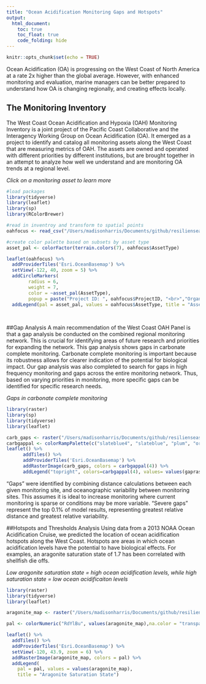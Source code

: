 ```yaml
---
title: "Ocean Acidification Monitoring Gaps and Hotspots"
output: 
  html_document:
    toc: true
    toc_float: true
    code_folding: hide
---
```


```r
knitr::opts_chunk$set(echo = TRUE)
```

Ocean Acidification (OA) is progressing on the West Coast of North America at a rate 2x higher than the global average. However, with enhanced monitoring and evaluation, marine managers can be better prepared to understand how OA is changing regionally, and creating effects locally.

## The Monitoring Inventory
The West Coast Ocean Acidification and Hypoxia (OAH) Monitoring Inventory is a joint project of the Pacific Coast Collaborative and the Interagency Working Group on Ocean Acidification (OA). It emerged as a project to identify and catalog all monitoring assets along the West Coast that are measuring metrics of OAH. The assets are owned and operated with different priorities by different institutions, but are brought together in an attempt to analyze how well we understand and are monitoring OA trends at a regional level.

*Click on a monitoring asset to learn more*
```r
#load packages
library(tidyverse)
library(leaflet)
library(sp)
library(RColorBrewer)

#read in inventroy and transform to spatial points
oahfocus <- read_csv("/Users/madisonharris/Documents/github/resilienseas.github.io/website_visuals/oahfocus_copy.csv")

#create color palette based on subsets by asset type
asset_pal <- colorFactor(terrain.colors(7), oahfocus$AssetType)

leaflet(oahfocus) %>%
  addProviderTiles('Esri.OceanBasemap') %>% 
  setView(-122, 40, zoom = 5) %>% 
  addCircleMarkers(
        radius = 6, 
        weight = 7,
        color = ~asset_pal(AssetType), 
        popup = paste("Project ID: ", oahfocus$ProjectID, "<br>","Organization: ", oahfocus$Orgnztion, "<br>"), stroke=FALSE, fillOpacity = 0.5) %>% 
  addLegend(pal = asset_pal, values = oahfocus$AssetType, title = "Asset Type", opacity = 1)
  
  
```
  
  
##Gap Analysis
A main recommendation of the West Coast OAH Panel is that a gap analysis be conducted on the combined regional monitoring network. This is crucial for identifying areas of future research and priorities for expanding the network. 
This gap analysis shows gaps in carbonate complete monitoring. Carbonate complete monitoring is important because its robustness allows for clearer indication of the potential for biological impact. Our gap analysis was also completed to search for gaps in high frequency monitoring and gaps across the entire monitoring network. Thus, based on varying priorities in monitoring, more specific gaps can be identified for specific research needs.

*Gaps in carbonate complete monitoring*

```r
library(raster)
library(sp)
library(tidyverse)
library(leaflet)

carb_gaps <- raster("/Users/madisonharris/Documents/github/resilienseas.github.io/website_visuals/carbcomplete_gaps.tif")
carbgappal <- colorRampPalette(c("slateblue4", "slateblue", "plum", "orangered2"))
leaflet() %>% 
      addTiles() %>%
      addProviderTiles('Esri.OceanBasemap') %>% 
      addRasterImage(carb_gaps, colors = carbgappal(4)) %>% 
      addLegend("topright", colors=carbgappal(4), values= values(gaprasters), labels = c("Sufficient Data", "Low Priority Gaps", "High Priority Gaps", "Severe Gaps"), title = "Severity of Gap")
```
"Gaps" were identified by combining distance calculations between each given monitoring site, and oceanographic variability between monitoring sites. This assumes it is ideal to increase monitoring where current monitoring is sparse or conditions may be more variable. "Severe gaps" represent the top 0.1% of model results, representing greatest relative distance and greatest relative variability.
  
  
##Hotspots and Thresholds Analysis
Using data from a 2013 NOAA Ocean Acidification Cruise, we predicted the location of ocean acidification hotspots along the West Coast. Hotspots are areas in which ocean acidification levels have the potential to have biological effects. For examples, an aragonite saturation state of 1.7 has been correlated with shellfish die offs. 
  
*Low aragonite saturation state = high ocean acidification levels, while high saturation state = low ocean acidificaiton levels*
```r
library(raster)
library(tidyverse)
library(leaflet)

aragonite_map <- raster("/Users/madisonharris/Documents/github/resilienseas.github.io/website_visuals/WCOA13_aragonite_raster_clipped.tif")

pal <- colorNumeric("RdYlBu", values(aragonite_map),na.color = "transparent", reverse = FALSE)

leaflet() %>% 
  addTiles() %>% 
  addProviderTiles('Esri.OceanBasemap') %>% 
  setView(-120, 43.9, zoom = 6) %>% 
  addRasterImage(aragonite_map, colors = pal) %>% 
  addLegend(
    pal = pal, values = values(aragonite_map),
    title = "Aragonite Saturation State") 
  
```



